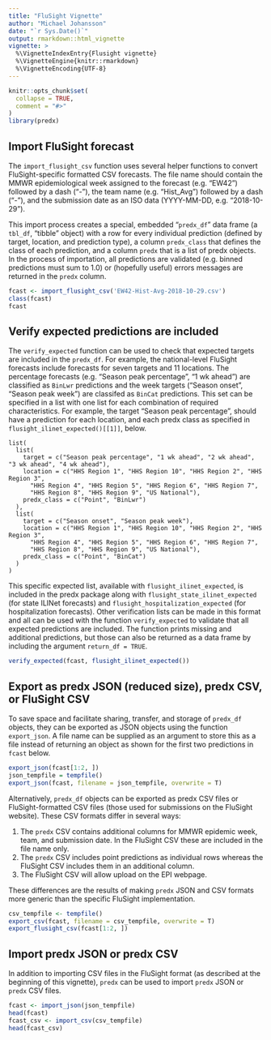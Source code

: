 ```yaml
---
title: "FluSight Vignette"
author: "Michael Johansson"
date: "`r Sys.Date()`"
output: rmarkdown::html_vignette
vignette: >
  %\VignetteIndexEntry{Flusight vignette}
  %\VignetteEngine{knitr::rmarkdown}
  %\VignetteEncoding{UTF-8}
---
```


```r
knitr::opts_chunk$set(
  collapse = TRUE,
  comment = "#>"
)
library(predx)
```

## Import FluSight forecast

The `import_flusight_csv` function uses several helper functions to convert FluSight-specific formatted CSV forecasts. The file name should contain the MMWR epidemiological week assigned to the forecast (e.g. "EW42") followed by a dash ("-"), the team name (e.g. "Hist_Avg") followed by a dash ("-"), and the submission date as an ISO data (YYYY-MM-DD, e.g. "2018-10-29").

This import process creates a special, embedded "`predx_df`" data frame (a `tbl_df`, "tibble" object) with a row for every individual prediction (defined by target, location, and prediction type), a column `predx_class` that defines the class of each prediction, and a column `predx` that is a list of predx objects. In the process of importation, all predictions are validated (e.g. binned predictions must sum to 1.0) or (hopefully useful) errors messages are returned in the `predx` column.

```r
fcast <- import_flusight_csv('EW42-Hist-Avg-2018-10-29.csv')
class(fcast)
fcast
```

## Verify expected predictions are included

The `verify_expected` function can be used to check that expected targets are included in the `predx_df`. For example, the national-level FluSight forecasts include forecasts for seven targets and 11 locations. The percentage forecasts (e.g. "Season peak percentage", "1 wk ahead") are classified as `BinLwr` predictions and the week targets ("Season onset", "Season peak week") are classifed as `BinCat` predictions. This set can be specified in a list with one list for each combination of required characteristics. For example, the target "Season peak percentage", should have a prediction for each location, and each predx class as specified in `flusight_ilinet_expected()[[1]]`, below.

```
list(
  list(
    target = c("Season peak percentage", "1 wk ahead", "2 wk ahead", "3 wk ahead", "4 wk ahead"),
    location = c("HHS Region 1", "HHS Region 10", "HHS Region 2", "HHS Region 3",
      "HHS Region 4", "HHS Region 5", "HHS Region 6", "HHS Region 7",
      "HHS Region 8", "HHS Region 9", "US National"),
    predx_class = c("Point", "BinLwr")
  ),
  list(
    target = c("Season onset", "Season peak week"),
    location = c("HHS Region 1", "HHS Region 10", "HHS Region 2", "HHS Region 3",
      "HHS Region 4", "HHS Region 5", "HHS Region 6", "HHS Region 7",
      "HHS Region 8", "HHS Region 9", "US National"),
    predx_class = c("Point", "BinCat")
  )
)
```

This specific expected list, available with `flusight_ilinet_expected`, is included in the predx package along with `flusight_state_ilinet_expected` (for state ILINet forecasts) and `flusight_hospitalization_expected` (for hospitalization forecasts). Other verification lists can be made in this format and all can be used with the function `verify_expected` to validate that all expected predictions are included. The function prints missing and additional predictions, but those can also be returned as a data frame by including the argument `return_df = TRUE`.

```r
verify_expected(fcast, flusight_ilinet_expected())
```

## Export as predx JSON (reduced size), predx CSV, or FluSight CSV

To save space and facilitate sharing, transfer, and storage of `predx_df` objects, they can be exported as JSON objects using the function `export_json`. A file name can be supplied as an argument to store this as a file instead of returning an object as shown for the first two predictions in `fcast` below.

```r
export_json(fcast[1:2, ])
json_tempfile = tempfile()
export_json(fcast, filename = json_tempfile, overwrite = T)
```

Alternatively, `predx_df` objects can be exported as predx CSV files or FluSight-formatted CSV files (those used for submissions on the FluSight website). These CSV formats differ in several ways: 

1. The `predx` CSV contains additional columns for MMWR epidemic week, team, and submission date. In the FluSight CSV these are included in the file name only. 
2. The `predx` CSV includes point predictions as individual rows whereas the FluSight CSV includes them in an additional column. 
3. The FluSight CSV will allow upload on the EPI webpage.

These differences are the results of making `predx` JSON and CSV formats more generic than the specific FluSight implementation.

```r
csv_tempfile <- tempfile()
export_csv(fcast, filename = csv_tempfile, overwrite = T)
export_flusight_csv(fcast[1:2, ])
```

## Import predx JSON or predx CSV

In addition to importing CSV files in the FluSight format (as described at the beginning of this vignette), `predx` can be used to import `predx` JSON or `predx` CSV files.

```r
fcast <- import_json(json_tempfile)
head(fcast)
fcast_csv <- import_csv(csv_tempfile)
head(fcast_csv)
```

